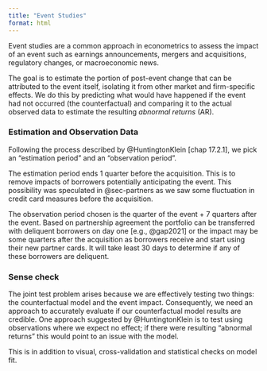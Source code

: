 ```yaml
---
title: "Event Studies"
format: html
---
```


Event studies are a common approach in econometrics to assess the impact of an event such as earnings announcements, mergers and acquisitions, regulatory changes, or macroeconomic news.

The goal is to estimate the portion of post-event change that can be attributed to the event itself, isolating it from other market and firm-specific effects. We do this by predicting what would have happened if the event had not occurred (the counterfactual) and comparing it to the actual observed data to estimate the resulting *abnormal returns* (AR).

### Estimation and Observation Data {#sec-data-split}

Following the process described by @HuntingtonKlein [chap 17.2.1], we pick an "estimation period" and an "observation period".

The estimation period ends 1 quarter before the acquisition. This is to remove impacts of borrowers potentially anticipating the event. This possibility was speculated in @sec-partners as we saw some fluctuation in credit card measures before the acquisition. 

The observation period chosen is the quarter of the event + 7 quarters after the event. Based on partnership agreement the portfolio can be transferred with deliquent borrowers on day one [e.g., @gap2021] or the impact may be some quarters after the acquisition as borrowers receive and start using their new partner cards. It will take least 30 days to determine if any of these borrowers are deliquent.

### Sense check

The joint test problem arises because we are effectively testing two things: the counterfactual model and the event impact. Consequently, we need an approach to accurately evaluate if our counterfactual model results are credible. One approach suggested by @HuntingtonKlein is to test using observations where we expect no effect; if there were resulting "abnormal returns" this would point to an issue with the model.

This is in addition to visual, cross-validation and statistical checks on model fit.
